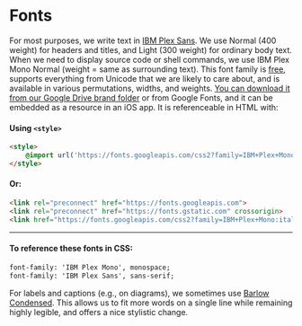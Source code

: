 
<Meta title="Brand Identity/Font" />

# Fonts

For most purposes, we write text in [IBM Plex Sans](https://fonts.google.com/specimen/IBM+Plex+Sans). 
We use Normal (400 weight) for headers and titles, and Light (300 weight) for ordinary body text. 
When we need to display source code or shell commands, we use IBM Plex Mono Normal (weight = same as surrounding text). 
This font family is [free](https://fonts.google.com/specimen/IBM+Plex+Sans/about?query=ibm+plex+sans), 
supports everything from Unicode that we are likely to care about, and is available 
in various permutations, widths, and weights. [You can download it from our Google Drive brand folder](https://drive.google.com/file/d/1kC5ze7wuRNUWS5rxF_DgRNym6RkQpgSY/view?usp=sharing) 
or from Google Fonts, and it can be embedded as a resource in an iOS app. It is referenceable in HTML with:

#### Using `<style>`

```html
<style>
    @import url('https://fonts.googleapis.com/css2?family=IBM+Plex+Mono:ital,wght@0,300;0,400;1,300;1,400&family=IBM+Plex+Sans:ital,wght@0,300;0,400;0,600;1,300;1,400;1,600&display=swap');
</style>
```
#### Or:
```html
<link rel="preconnect" href="https://fonts.googleapis.com">
<link rel="preconnect" href="https://fonts.gstatic.com" crossorigin>
<link href="https://fonts.googleapis.com/css2?family=IBM+Plex+Mono:ital,wght@0,300;0,400;1,300;1,400&family=IBM+Plex+Sans:ital,wght@0,300;0,400;0,600;1,300;1,400;1,600&display=swap" rel="stylesheet">
```

---
#### To reference these fonts in CSS:
```html
font-family: 'IBM Plex Mono', monospace;
font-family: 'IBM Plex Sans', sans-serif;
```
For labels and captions (e.g., on diagrams), we sometimes use [Barlow Condensed](https://fonts.google.com/specimen/Barlow+Condensed). 
This allows us to fit more words on a single line while remaining highly legible, and offers a nice stylistic change.


